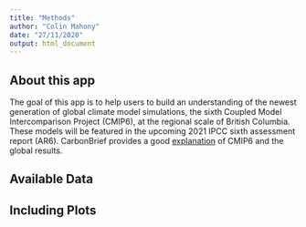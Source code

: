 ```yaml
---
title: "Methods"
author: "Colin Mahony"
date: "27/11/2020"
output: html_document
---
```


## About this app

The goal of this app is to help users to build an understanding of the newest generation of global climate model simulations, the sixth Coupled Model Intercomparison Project (CMIP6), at the regional scale of British Columbia. These models will be featured in the upcoming 2021 IPCC sixth assessment report (AR6). CarbonBrief provides a good [explanation](https://www.carbonbrief.org/cmip6-the-next-generation-of-climate-models-explained) of CMIP6 and the global results.  

## Available Data



## Including Plots

